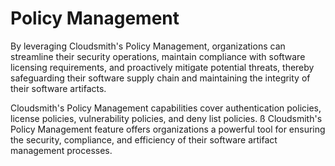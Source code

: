 # Policy Management

By leveraging Cloudsmith's Policy Management, organizations can streamline their security operations, maintain compliance with software licensing requirements, and proactively mitigate potential threats, thereby safeguarding their software supply chain and maintaining the integrity of their software artifacts.

Cloudsmith's Policy Management capabilities cover authentication policies, license policies, vulnerability policies, and deny list policies.
ß
Cloudsmith's Policy Management feature offers organizations a powerful tool for ensuring the security, compliance, and efficiency of their software artifact management processes.
